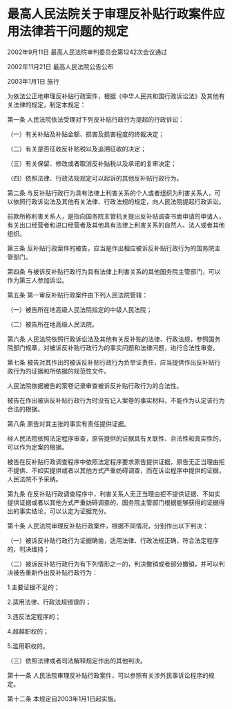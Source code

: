 # 最高人民法院关于审理反补贴行政案件应用法律若干问题的规定

2002年9月11日 最高人民法院审判委员会第1242次会议通过

2002年11月21日 最高人民法院公告公布

2003年1月1日 施行

  

为依法公正地审理反补贴行政案件，根据《中华人民共和国行政诉讼法》及其他有关法律的规定，制定本规定：

第一条 人民法院依法受理对下列反补贴行政行为提起的行政诉讼：

（一）有关补贴及补贴金额、损害及损害程度的终裁决定；

（二）有关是否征收反补贴税以及追溯征收的决定；

（三）有关保留、修改或者取消反补贴税以及承诺的复审决定；

（四）依照法律、行政法规规定可以起诉的其他反补贴行政行为。

第二条 与反补贴行政行为具有法律上利害关系的个人或者组织为利害关系人，可以依照行政诉讼法及其他有关法律、行政法规的规定，向人民法院提起行政诉讼。

前款所称利害关系人，是指向国务院主管机关提出反补贴调查书面申请的申请人，有关出口经营者和进口经营者及其他具有法律上利害关系的自然人、法人或者其他组织。

第三条 反补贴行政案件的被告，应当是作出相应被诉反补贴行政行为的国务院主管部门。

第四条 与被诉反补贴行政行为具有法律上利害关系的其他国务院主管部门，可以作为第三人参加诉讼。

第五条 第一审反补贴行政案件由下列人民法院管辖：

（一）被告所在地高级人民法院指定的中级人民法院；

（二）被告所在地高级人民法院。

第六条 人民法院依照行政诉讼法及其他有关反补贴的法律、行政法规，参照国务院部门规章，对被诉反补贴行政行为的事实问题和法律问题，进行合法性审查。

第七条 被告对其作出的被诉反补贴行政行为负举证责任，应当提供作出反补贴行政行为的证据和所依据的规范性文件。

人民法院依据被告的案卷记录审查被诉反补贴行政行为的合法性。

被告在作出被诉反补贴行政行为时没有记入案卷的事实材料，不能作为认定该行为合法的根据。

第八条 原告对其主张的事实有责任提供证据。

经人民法院依照法定程序审查，原告提供的证据具有关联性、合法性和真实性的，可以作为定案的根据。

被告在反补贴行政调查程序中依照法定程序要求原告提供证据，原告无正当理由拒不提供、不如实提供或者以其他方式严重妨碍调查，而在诉讼程序中提供的证据，人民法院不予采纳。

第九条 在反补贴行政调查程序中，利害关系人无正当理由拒不提供证据、不如实提供证据或者以其他方式严重妨碍调查的，国务院主管部门根据能够获得的证据得出的事实结论，可以认定为证据充分。

第十条 人民法院审理反补贴行政案件，根据不同情况，分别作出以下判决：

（一）被诉反补贴行政行为证据确凿，适用法律、行政法规正确，符合法定程序的，判决维持；

（二）被诉反补贴行政行为有下列情形之一的，判决撤销或者部分撤销，并可以判决被告重新作出反补贴行政行为：

1.主要证据不足的；

2.适用法律、行政法规错误的；

3.违反法定程序的；

4.超越职权的；

5.滥用职权的。

（三）依照法律或者司法解释规定作出的其他判决。

第十一条 人民法院审理反补贴行政案件，可以参照有关涉外民事诉讼程序的规定。

第十二条 本规定自2003年1月1日起实施。